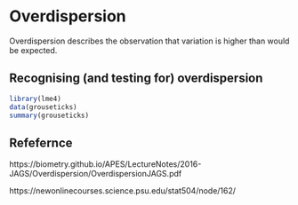 # Overdispersion


Overdispersion describes the observation that variation is higher than would be expected.


## Recognising (and testing for) overdispersion

```r
library(lme4)
data(grouseticks)
summary(grouseticks)
```


## Refefernce

https://biometry.github.io/APES/LectureNotes/2016-JAGS/Overdispersion/OverdispersionJAGS.pdf

https://newonlinecourses.science.psu.edu/stat504/node/162/


